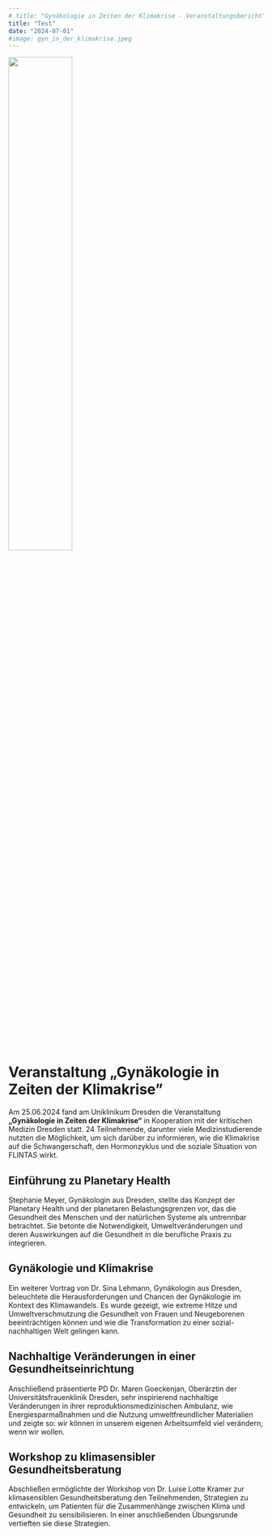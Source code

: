 ```yaml
---
# title: "Gynäkologie in Zeiten der Klimakrise - Veranstaltungsbericht"
title: "Test"
date: "2024-07-01"
#image: gyn_in_der_klimakrise.jpeg
---
```


![](gyn_in_der_klimakrise.jpeg){width='50%' fig-align='center'}

# Veranstaltung „Gynäkologie in Zeiten der Klimakrise"
Am 25.06.2024 fand am Uniklinikum Dresden die Veranstaltung **„Gynäkologie in Zeiten der Klimakrise“** in Kooperation mit der kritischen Medizin Dresden statt. 24 Teilnehmende, darunter viele Medizinstudierende nutzten die Möglichkeit, um sich darüber zu informieren, wie die Klimakrise auf die Schwangerschaft, den Hormonzyklus und die soziale Situation von FLINTAS wirkt.

## Einführung zu Planetary Health
Stephanie Meyer, Gynäkologin aus Dresden, stellte das Konzept der Planetary Health und der planetaren Belastungsgrenzen vor, das die Gesundheit des Menschen und der natürlichen Systeme als untrennbar betrachtet. Sie betonte die Notwendigkeit, Umweltveränderungen und deren Auswirkungen auf die Gesundheit in die berufliche Praxis zu integrieren.

## Gynäkologie und Klimakrise
Ein weiterer Vortrag von Dr. Sina Lehmann, Gynäkologin aus Dresden, beleuchtete die Herausforderungen und Chancen der Gynäkologie im Kontext des Klimawandels. Es wurde gezeigt, wie extreme Hitze und Umweltverschmutzung die Gesundheit von Frauen und Neugeborenen beeinträchtigen können und wie die Transformation zu einer sozial-nachhaltigen Welt gelingen kann.

## Nachhaltige Veränderungen in einer Gesundheitseinrichtung
Anschließend präsentierte PD Dr. Maren Goeckenjan, Oberärztin der Universitätsfrauenklinik Dresden, sehr inspirierend nachhaltige Veränderungen in ihrer reproduktionsmedizinischen Ambulanz, wie Energiesparmaßnahmen und die Nutzung umweltfreundlicher Materialien und zeigte so: wir können in unserem eigenen Arbeitsumfeld viel verändern, wenn wir wollen.

## Workshop zu klimasensibler Gesundheitsberatung
Abschließen ermöglichte der Workshop von Dr. Luise Lotte Kramer zur klimasensiblen Gesundheitsberatung den Teilnehmenden, Strategien zu entwickeln, um Patienten für die Zusammenhänge zwischen Klima und Gesundheit zu sensibilisieren. In einer anschließenden Übungsrunde vertieften sie diese Strategien.
